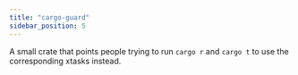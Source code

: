 ```yaml
---
title: "cargo-guard"
sidebar_position: 5
---
```


A small crate that points people trying to run `cargo r` and `cargo t` to use
the corresponding xtasks instead.